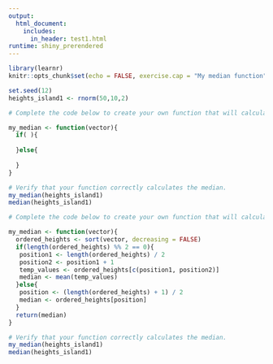 ```yaml
---
output: 
  html_document:
    includes:
      in_header: test1.html
runtime: shiny_prerendered
---
```


```r
library(learnr)
knitr::opts_chunk$set(echo = FALSE, exercise.cap = "My median function")

set.seed(12)
heights_island1 <- rnorm(50,10,2)

```

```r
# Complete the code below to create your own function that will calculate the median of any vector

my_median <- function(vector){
  if( ){
   
  }else{ 
   
  }
}

# Verify that your function correctly calculates the median.
my_median(heights_island1)
median(heights_island1)
```

```r
# Complete the code below to create your own function that will calculate the median of any vector

my_median <- function(vector){
  ordered_heights <- sort(vector, decreasing = FALSE)
  if(length(ordered_heights) %% 2 == 0){
   position1 <- length(ordered_heights) / 2
   position2 <- position1 + 1
   temp_values <- ordered_heights[c(position1, position2)]
   median <- mean(temp_values)
  }else{ 
   position <- (length(ordered_heights) + 1) / 2
   median <- ordered_heights[position]
  }
  return(median)
}

# Verify that your function correctly calculates the median.
my_median(heights_island1)
median(heights_island1) 
```

<div data-iframe-height></div>
